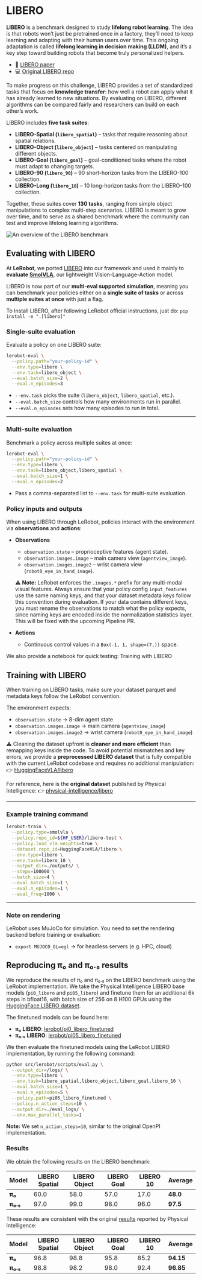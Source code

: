 # LIBERO

**LIBERO** is a benchmark designed to study **lifelong robot learning**. The idea is that robots won’t just be pretrained once in a factory, they’ll need to keep learning and adapting with their human users over time. This ongoing adaptation is called **lifelong learning in decision making (LLDM)**, and it’s a key step toward building robots that become truly personalized helpers.

- 📄 [LIBERO paper](https://arxiv.org/abs/2306.03310)
- 💻 [Original LIBERO repo](https://github.com/Lifelong-Robot-Learning/LIBERO)

To make progress on this challenge, LIBERO provides a set of standardized tasks that focus on **knowledge transfer**: how well a robot can apply what it has already learned to new situations. By evaluating on LIBERO, different algorithms can be compared fairly and researchers can build on each other’s work.

LIBERO includes **five task suites**:

- **LIBERO-Spatial (`libero_spatial`)** – tasks that require reasoning about spatial relations.
- **LIBERO-Object (`libero_object`)** – tasks centered on manipulating different objects.
- **LIBERO-Goal (`libero_goal`)** – goal-conditioned tasks where the robot must adapt to changing targets.
- **LIBERO-90 (`libero_90`)** – 90 short-horizon tasks from the LIBERO-100 collection.
- **LIBERO-Long (`libero_10`)** – 10 long-horizon tasks from the LIBERO-100 collection.

Together, these suites cover **130 tasks**, ranging from simple object manipulations to complex multi-step scenarios. LIBERO is meant to grow over time, and to serve as a shared benchmark where the community can test and improve lifelong learning algorithms.

![An overview of the LIBERO benchmark](https://libero-project.github.io/assets/img/libero/fig1.png)

## Evaluating with LIBERO

At **LeRobot**, we ported [LIBERO](https://github.com/Lifelong-Robot-Learning/LIBERO) into our framework and used it mainly to **evaluate [SmolVLA](https://huggingface.co/docs/lerobot/en/smolvla)**, our lightweight Vision-Language-Action model.

LIBERO is now part of our **multi-eval supported simulation**, meaning you can benchmark your policies either on a **single suite of tasks** or across **multiple suites at once** with just a flag.

To Install LIBERO, after following LeRobot official instructions, just do:
`pip install -e ".[libero]"`

### Single-suite evaluation

Evaluate a policy on one LIBERO suite:

```bash
lerobot-eval \
  --policy.path="your-policy-id" \
  --env.type=libero \
  --env.task=libero_object \
  --eval.batch_size=2 \
  --eval.n_episodes=3
```

- `--env.task` picks the suite (`libero_object`, `libero_spatial`, etc.).
- `--eval.batch_size` controls how many environments run in parallel.
- `--eval.n_episodes` sets how many episodes to run in total.

---

### Multi-suite evaluation

Benchmark a policy across multiple suites at once:

```bash
lerobot-eval \
  --policy.path="your-policy-id" \
  --env.type=libero \
  --env.task=libero_object,libero_spatial \
  --eval.batch_size=1 \
  --eval.n_episodes=2
```

- Pass a comma-separated list to `--env.task` for multi-suite evaluation.

### Policy inputs and outputs

When using LIBERO through LeRobot, policies interact with the environment via **observations** and **actions**:

- **Observations**
  - `observation.state` – proprioceptive features (agent state).
  - `observation.images.image` – main camera view (`agentview_image`).
  - `observation.images.image2` – wrist camera view (`robot0_eye_in_hand_image`).

  ⚠️ **Note:** LeRobot enforces the `.images.*` prefix for any multi-modal visual features. Always ensure that your policy config `input_features` use the same naming keys, and that your dataset metadata keys follow this convention during evaluation.
  If your data contains different keys, you must rename the observations to match what the policy expects, since naming keys are encoded inside the normalization statistics layer.
  This will be fixed with the upcoming Pipeline PR.

- **Actions**
  - Continuous control values in a `Box(-1, 1, shape=(7,))` space.

We also provide a notebook for quick testing:
Training with LIBERO

## Training with LIBERO

When training on LIBERO tasks, make sure your dataset parquet and metadata keys follow the LeRobot convention.

The environment expects:

- `observation.state` → 8-dim agent state
- `observation.images.image` → main camera (`agentview_image`)
- `observation.images.image2` → wrist camera (`robot0_eye_in_hand_image`)

⚠️ Cleaning the dataset upfront is **cleaner and more efficient** than remapping keys inside the code.
To avoid potential mismatches and key errors, we provide a **preprocessed LIBERO dataset** that is fully compatible with the current LeRobot codebase and requires no additional manipulation:
👉 [HuggingFaceVLA/libero](https://huggingface.co/datasets/HuggingFaceVLA/libero)

For reference, here is the **original dataset** published by Physical Intelligence:
👉 [physical-intelligence/libero](https://huggingface.co/datasets/physical-intelligence/libero)

---

### Example training command

```bash
lerobot-train \
  --policy.type=smolvla \
  --policy.repo_id=${HF_USER}/libero-test \
  --policy.load_vlm_weights=true \
  --dataset.repo_id=HuggingFaceVLA/libero \
  --env.type=libero \
  --env.task=libero_10 \
  --output_dir=./outputs/ \
  --steps=100000 \
  --batch_size=4 \
  --eval.batch_size=1 \
  --eval.n_episodes=1 \
  --eval_freq=1000 \
```

---

### Note on rendering

LeRobot uses MuJoCo for simulation. You need to set the rendering backend before training or evaluation:

- `export MUJOCO_GL=egl` → for headless servers (e.g. HPC, cloud)

## Reproducing π₀ and π₀.₅ results

We reproduce the results of π₀ and π₀.₅ on the LIBERO benchmark using the LeRobot implementation. We take the Physical Intelligence LIBERO base models (`pi0_libero` and `pi05_libero`) and finetune them for an additional 6k steps in bfloat16, with batch size of 256 on 8 H100 GPUs using the [HuggingFace LIBERO dataset](https://huggingface.co/datasets/HuggingFaceVLA/libero).

The finetuned models can be found here:

- **π₀ LIBERO**: [lerobot/pi0_libero_finetuned](https://huggingface.co/lerobot/pi0_libero_finetuned)
- **π₀.₅ LIBERO**: [lerobot/pi05_libero_finetuned](https://huggingface.co/lerobot/pi05_libero_finetuned)

We then evaluate the finetuned models using the LeRobot LIBERO implementation, by running the following command:

```bash
python src/lerobot/scripts/eval.py \
  --output_dir=/logs/ \
  --env.type=libero \
  --env.task=libero_spatial,libero_object,libero_goal,libero_10 \
  --eval.batch_size=1 \
  --eval.n_episodes=5 \
  --policy.path=pi05_libero_finetuned \
  --policy.n_action_steps=10 \
  --output_dir=./eval_logs/ \
  --env.max_parallel_tasks=1
```

**Note:** We set `n_action_steps=10`, similar to the original OpenPI implementation.

### Results

We obtain the following results on the LIBERO benchmark:

| Model    | LIBERO Spatial | LIBERO Object | LIBERO Goal | LIBERO 10 | Average |
| -------- | -------------- | ------------- | ----------- | --------- | ------- |
| **π₀**   | 60.0           | 58.0          | 57.0        | 17.0      | **48.0**|
| **π₀.₅** | 97.0           | 99.0          | 98.0        | 96.0      | **97.5**|


These results are consistent with the original [results](https://github.com/Physical-Intelligence/openpi/tree/main/examples/libero#results) reported by Physical Intelligence:

| Model    | LIBERO Spatial | LIBERO Object | LIBERO Goal | LIBERO 10 | Average   |
| -------- | -------------- | ------------- | ----------- | --------- | --------- |
| **π₀**   | 96.8           | 98.8          | 95.8        | 85.2      | **94.15** |
| **π₀.₅** | 98.8           | 98.2          | 98.0        | 92.4      | **96.85** |
